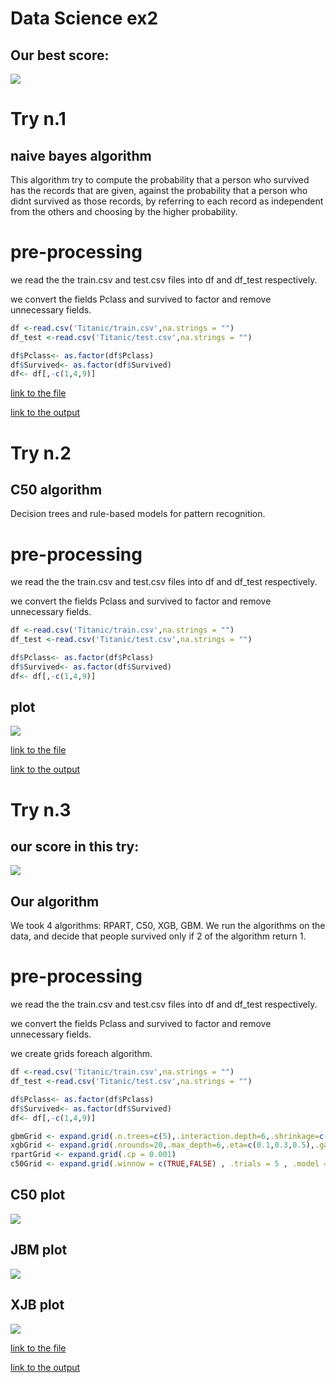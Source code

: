 
# Data Science ex2

## Our best score:

![](/bestRecord.png)

# Try n.1
## naive bayes algorithm
This algorithm try to compute the probability that a person who survived has the records that are given, against the probability that a person who didnt survived as those records, by referring to each record as independent from the others and choosing by the higher probability.

# pre-processing
we read the the train.csv and test.csv files into df and df_test respectively.

we convert the fields Pclass and survived to factor and remove unnecessary fields.

```r
df <-read.csv('Titanic/train.csv',na.strings = "")
df_test <-read.csv('Titanic/test.csv',na.strings = "")

df$Pclass<- as.factor(df$Pclass)
df$Survived<- as.factor(df$Survived)
df<- df[,-c(1,4,9)]
```




[link to the file](https://github.com/naordalal/DataScience-hw2/blob/master/Prediction1/prediction1.R)

[link to the output](https://github.com/naordalal/DataScience-hw2/blob/master/Prediction1/try1.csv)

# Try n.2
## C50 algorithm
Decision trees and rule-based models for pattern recognition.

# pre-processing
we read the the train.csv and test.csv files into df and df_test respectively.

we convert the fields Pclass and survived to factor and remove unnecessary fields.

```r
df <-read.csv('Titanic/train.csv',na.strings = "")
df_test <-read.csv('Titanic/test.csv',na.strings = "")

df$Pclass<- as.factor(df$Pclass)
df$Survived<- as.factor(df$Survived)
df<- df[,-c(1,4,9)]
```

## plot
![](/Prediction2/C50Plot.png)

[link to the file](https://github.com/naordalal/DataScience-hw2/blob/master/Prediction2/prediction2.R)

[link to the output](https://github.com/naordalal/DataScience-hw2/blob/master/Prediction2/try2.csv)

# Try n.3
## our score in this try:
![](/Prediction3/try3.png)

## Our algorithm
We took 4 algorithms: RPART, C50, XGB, GBM.
We run the algorithms on the data, and decide that people survived only if 2 of the algorithm return 1.

# pre-processing
we read the the train.csv and test.csv files into df and df_test respectively.

we convert the fields Pclass and survived to factor and remove unnecessary fields.

we create grids foreach algorithm.

```r
df <-read.csv('Titanic/train.csv',na.strings = "")
df_test <-read.csv('Titanic/test.csv',na.strings = "")

df$Pclass<- as.factor(df$Pclass)
df$Survived<- as.factor(df$Survived)
df<- df[,-c(1,4,9)]

gbmGrid <- expand.grid(.n.trees=c(5),.interaction.depth=6,.shrinkage=c(0.1,0.3,0.5),.n.minobsinnode=5)
xgbGrid <- expand.grid(.nrounds=20,.max_depth=6,.eta=c(0.1,0.3,0.5),.gamma=0.1,.colsample_bytree=0.5,.min_child_weight=0.01,.subsample=0.7)
rpartGrid <- expand.grid(.cp = 0.001)
c50Grid <- expand.grid(.winnow = c(TRUE,FALSE) , .trials = 5 , .model = 'tree')
```


## C50 plot
![](/Prediction3/C50Plot.png)

## JBM plot
![](/Prediction3/gbmPlot.png)

## XJB plot
![](/Prediction3/xgbPlot.png)

[link to the file](https://github.com/naordalal/DataScience-hw2/blob/master/Prediction3/prediction3.R)

[link to the output](https://github.com/naordalal/DataScience-hw2/blob/master/Prediction3/try3.csv)

